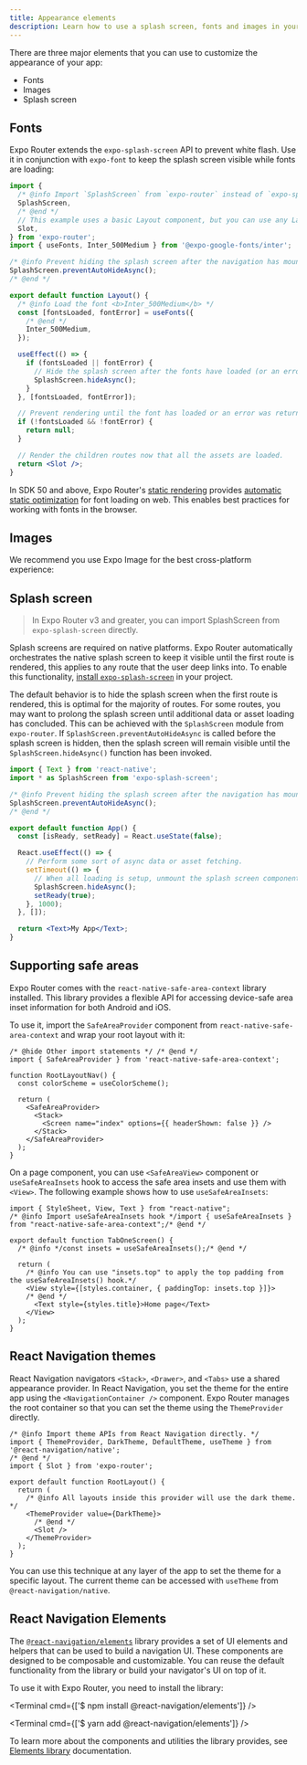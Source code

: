 ```yaml
---
title: Appearance elements
description: Learn how to use a splash screen, fonts and images in your app that is using Expo Router.
---
```



There are three major elements that you can use to customize the appearance of your app:

- Fonts
- Images
- Splash screen

## Fonts

Expo Router extends the `expo-splash-screen` API to prevent white flash. Use it in conjunction with `expo-font` to keep the splash screen visible while fonts are loading:

```jsx app/_layout.js
import {
  /* @info Import `SplashScreen` from `expo-router` instead of `expo-splash-screen` */
  SplashScreen,
  /* @end */
  // This example uses a basic Layout component, but you can use any Layout.
  Slot,
} from 'expo-router';
import { useFonts, Inter_500Medium } from '@expo-google-fonts/inter';

/* @info Prevent hiding the splash screen after the navigation has mounted. */
SplashScreen.preventAutoHideAsync();
/* @end */

export default function Layout() {
  /* @info Load the font <b>Inter_500Medium</b> */
  const [fontsLoaded, fontError] = useFonts({
    /* @end */
    Inter_500Medium,
  });

  useEffect(() => {
    if (fontsLoaded || fontError) {
      // Hide the splash screen after the fonts have loaded (or an error was returned) and the UI is ready.
      SplashScreen.hideAsync();
    }
  }, [fontsLoaded, fontError]);

  // Prevent rendering until the font has loaded or an error was returned
  if (!fontsLoaded && !fontError) {
    return null;
  }

  // Render the children routes now that all the assets are loaded.
  return <Slot />;
}
```

In SDK 50 and above, Expo Router's [static rendering](/router/reference/static-rendering) provides [automatic static optimization](/router/reference/static-rendering#fonts) for font loading on web. This enables best practices for working with fonts in the browser.

## Images

We recommend you use Expo Image for the best cross-platform experience:

<BoxLink
  title="Expo Image API reference"
  description="For more information on how to install and use expo-image, see its API documentation."
  href="/versions/latest/sdk/image"
  imageUrl="/static/images/packages/expo-image.png"
/>

## Splash screen

> In Expo Router v3 and greater, you can import SplashScreen from `expo-splash-screen` directly.

Splash screens are required on native platforms. Expo Router automatically orchestrates the native splash screen to keep it visible until the first route is rendered, this applies to any route that the user deep links into. To enable this functionality, [install `expo-splash-screen`](/versions/latest/sdk/splash-screen/#installation) in your project.

The default behavior is to hide the splash screen when the first route is rendered, this is optimal for the majority of routes. For some routes, you may want to prolong the splash screen until additional data or asset loading has concluded. This can be achieved with the `SplashScreen` module from `expo-router`. If `SplashScreen.preventAutoHideAsync` is called before the splash screen is hidden, then the splash screen will remain visible until the `SplashScreen.hideAsync()` function has been invoked.

```jsx app/index.tsx
import { Text } from 'react-native';
import * as SplashScreen from 'expo-splash-screen';

/* @info Prevent hiding the splash screen after the navigation has mounted. */
SplashScreen.preventAutoHideAsync();
/* @end */

export default function App() {
  const [isReady, setReady] = React.useState(false);

  React.useEffect(() => {
    // Perform some sort of async data or asset fetching.
    setTimeout(() => {
      // When all loading is setup, unmount the splash screen component.
      SplashScreen.hideAsync();
      setReady(true);
    }, 1000);
  }, []);

  return <Text>My App</Text>;
}
```

## Supporting safe areas

Expo Router comes with the `react-native-safe-area-context` library installed. This library provides a flexible API for accessing device-safe area inset information for both Android and iOS.

To use it, import the `SafeAreaProvider` component from `react-native-safe-area-context` and wrap your root layout with it:

```tsx app/_layout_.tsx
/* @hide Other import statements */ /* @end */
import { SafeAreaProvider } from 'react-native-safe-area-context';

function RootLayoutNav() {
  const colorScheme = useColorScheme();

  return (
    <SafeAreaProvider>
      <Stack>
        <Screen name="index" options={{ headerShown: false }} />
      </Stack>
    </SafeAreaProvider>
  );
}
```

On a page component, you can use `<SafeAreaView>` component or `useSafeAreaInsets` hook to access the safe area insets and use them with `<View>`. The following example shows how to use `useSafeAreaInsets`:

```tsx app/index.tsx
import { StyleSheet, View, Text } from "react-native";
/* @info Import useSafeAreaInsets hook */import { useSafeAreaInsets } from "react-native-safe-area-context";/* @end */

export default function TabOneScreen() {
  /* @info */const insets = useSafeAreaInsets();/* @end */

  return (
    /* @info You can use "insets.top" to apply the top padding from the useSafeAreaInsets() hook.*/
    <View style={[styles.container, { paddingTop: insets.top }]}>
    /* @end */
      <Text style={styles.title}>Home page</Text>
    </View>
  );
}
```

## React Navigation themes

React Navigation navigators `<Stack>`, `<Drawer>`, and `<Tabs>` use a shared appearance provider. In React Navigation, you set the theme for the entire app using the `<NavigationContainer />` component. Expo Router manages the root container so that you can set the theme using the `ThemeProvider` directly.

```tsx app/_layout.tsx
/* @info Import theme APIs from React Navigation directly. */
import { ThemeProvider, DarkTheme, DefaultTheme, useTheme } from '@react-navigation/native';
/* @end */
import { Slot } from 'expo-router';

export default function RootLayout() {
  return (
    /* @info All layouts inside this provider will use the dark theme. */
    <ThemeProvider value={DarkTheme}>
      /* @end */
      <Slot />
    </ThemeProvider>
  );
}
```

You can use this technique at any layer of the app to set the theme for a specific layout. The current theme can be accessed with `useTheme` from `@react-navigation/native`.

## React Navigation Elements

The [`@react-navigation/elements`](https://reactnavigation.org/docs/elements/) library provides a set of UI elements and helpers that can be used to build a navigation UI. These components are designed to be composable and customizable. You can reuse the default functionality from the library or build your navigator's UI on top of it.

To use it with Expo Router, you need to install the library:

<Tabs>

<Tab label="npm">

<Terminal cmd={['$ npm install @react-navigation/elements']} />

</Tab>

<Tab label="Yarn">

<Terminal cmd={['$ yarn add @react-navigation/elements']} />

</Tab>

</Tabs>

To learn more about the components and utilities the library provides, see [Elements library](https://reactnavigation.org/docs/elements/) documentation.
